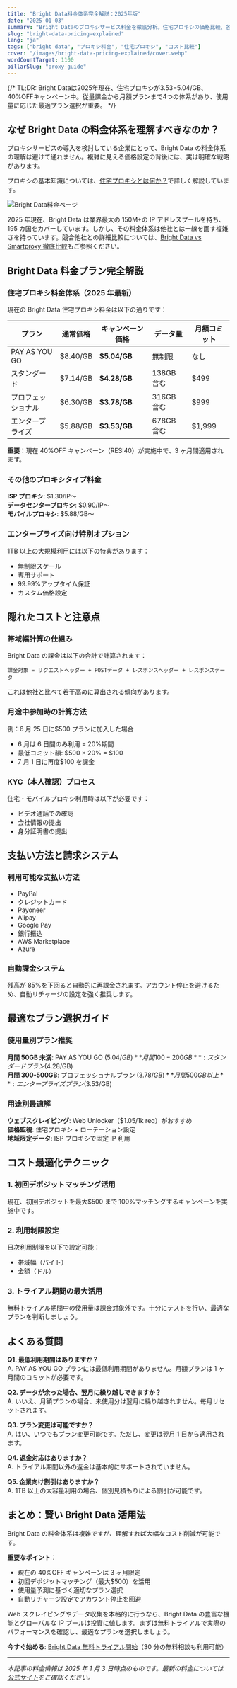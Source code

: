 ```yaml
---
title: "Bright Data料金体系完全解説：2025年版"
date: "2025-01-03"
summary: "Bright Dataのプロキシサービス料金を徹底分析。住宅プロキシの価格比較、各プランの特徴、コスト最適化戦略を2025年最新情報で詳しく解説します。"
slug: "bright-data-pricing-explained"
lang: "ja"
tags: ["bright data", "プロキシ料金", "住宅プロキシ", "コスト比較"]
cover: "/images/bright-data-pricing-explained/cover.webp"
wordCountTarget: 1100
pillarSlug: "proxy-guide"
---
```


{/* TL;DR: Bright Dataは2025年現在、住宅プロキシが$3.53-$5.04/GB、40%OFFキャンペーン中。従量課金から月額プランまで4つの体系があり、使用量に応じた最適プラン選択が重要。 */}

## なぜ Bright Data の料金体系を理解すべきなのか？

プロキシサービスの導入を検討している企業にとって、Bright Data の料金体系の理解は避けて通れません。複雑に見える価格設定の背後には、実は明確な戦略があります。

プロキシの基本知識については、[住宅プロキシとは何か？](/media/what-is-a-residential-proxy-benefits--risks)で詳しく解説しています。

![Bright Data料金ページ](/images/bright-data-pricing-explained/cover.webp)

2025 年現在、Bright Data は業界最大の 150M+の IP アドレスプールを持ち、195 カ国をカバーしています。しかし、その料金体系は他社とは一線を画す複雑さを持っています。競合他社との詳細比較については、[Bright Data vs Smartproxy 徹底比較](/media/bright-data-vs-smartproxy-which-wins)もご参照ください。

## Bright Data 料金プラン完全解説

### 住宅プロキシ料金体系（2025 年最新）

現在の Bright Data 住宅プロキシ料金は以下の通りです：

| プラン             | 通常価格 | キャンペーン価格 | データ量   | 月額コミット |
| ------------------ | -------- | ---------------- | ---------- | ------------ |
| PAY AS YOU GO      | $8.40/GB | **$5.04/GB**     | 無制限     | なし         |
| スタンダード       | $7.14/GB | **$4.28/GB**     | 138GB 含む | $499         |
| プロフェッショナル | $6.30/GB | **$3.78/GB**     | 316GB 含む | $999         |
| エンタープライズ   | $5.88/GB | **$3.53/GB**     | 678GB 含む | $1,999       |

**重要**：現在 40%OFF キャンペーン（RESI40）が実施中で、3 ヶ月間適用されます。

### その他のプロキシタイプ料金

**ISP プロキシ**: $1.30/IP〜  
**データセンタープロキシ**: $0.90/IP〜  
**モバイルプロキシ**: $5.88/GB〜

### エンタープライズ向け特別オプション

1TB 以上の大規模利用には以下の特典があります：

- 無制限スケール
- 専用サポート
- 99.99%アップタイム保証
- カスタム価格設定

## 隠れたコストと注意点

### 帯域幅計算の仕組み

Bright Data の課金は以下の合計で計算されます：

```
課金対象 = リクエストヘッダー + POSTデータ + レスポンスヘッダー + レスポンスデータ
```

これは他社と比べて若干高めに算出される傾向があります。

### 月途中参加時の計算方法

例：6 月 25 日に$500 プランに加入した場合

- 6 月は 6 日間のみ利用 = 20%期間
- 最低コミット額: $500 × 20% = $100
- 7 月 1 日に再度$100 を課金

### KYC（本人確認）プロセス

住宅・モバイルプロキシ利用時は以下が必要です：

- ビデオ通話での確認
- 会社情報の提出
- 身分証明書の提出

## 支払い方法と請求システム

### 利用可能な支払い方法

- PayPal
- クレジットカード
- Payoneer
- Alipay
- Google Pay
- 銀行振込
- AWS Marketplace
- Azure

### 自動課金システム

残高が 85%を下回ると自動的に再課金されます。アカウント停止を避けるため、自動リチャージの設定を強く推奨します。

## 最適なプラン選択ガイド

### 使用量別プラン推奨

**月間 50GB 未満**: PAY AS YOU GO ($5.04/GB)  
**月間 100-200GB**: スタンダードプラン ($4.28/GB)  
**月間 300-500GB**: プロフェッショナルプラン ($3.78/GB)  
**月間 500GB 以上**: エンタープライズプラン ($3.53/GB)

### 用途別最適解

**ウェブスクレイピング**: Web Unlocker（$1.05/1k req）がおすすめ  
**価格監視**: 住宅プロキシ + ローテーション設定  
**地域限定データ**: ISP プロキシで固定 IP 利用

## コスト最適化テクニック

### 1. 初回デポジットマッチング活用

現在、初回デポジットを最大$500 まで 100%マッチングするキャンペーンを実施中です。

### 2. 利用制限設定

日次利用制限を以下で設定可能：

- 帯域幅（バイト）
- 金額（ドル）

### 3. トライアル期間の最大活用

無料トライアル期間中の使用量は課金対象外です。十分にテストを行い、最適なプランを判断しましょう。

## よくある質問

**Q1. 最低利用期間はありますか？**  
A. PAY AS YOU GO プランには最低利用期間がありません。月額プランは 1 ヶ月間のコミットが必要です。

**Q2. データが余った場合、翌月に繰り越しできますか？**  
A. いいえ、月額プランの場合、未使用分は翌月に繰り越されません。毎月リセットされます。

**Q3. プラン変更は可能ですか？**  
A. はい、いつでもプラン変更可能です。ただし、変更は翌月 1 日から適用されます。

**Q4. 返金対応はありますか？**  
A. トライアル期間以外の返金は基本的にサポートされていません。

**Q5. 企業向け割引はありますか？**  
A. 1TB 以上の大容量利用の場合、個別見積もりによる割引が可能です。

## まとめ：賢い Bright Data 活用法

Bright Data の料金体系は複雑ですが、理解すれば大幅なコスト削減が可能です。

**重要なポイント**：

- 現在の 40%OFF キャンペーンは 3 ヶ月限定
- 初回デポジットマッチング（最大$500）を活用
- 使用量予測に基づく適切なプラン選択
- 自動リチャージ設定でアカウント停止を回避

Web スクレイピングやデータ収集を本格的に行うなら、Bright Data の豊富な機能とグローバルな IP プールは投資に値します。まずは無料トライアルで実際のパフォーマンスを確認し、最適なプランを選択しましょう。

**今すぐ始める**: [Bright Data 無料トライアル開始](https://brightdata.com/pricing/proxy-network)（30 分の無料相談も利用可能）

---

_本記事の料金情報は 2025 年 1 月 3 日時点のものです。最新の料金については[公式サイト](https://brightdata.com/pricing/proxy-network)をご確認ください。_
